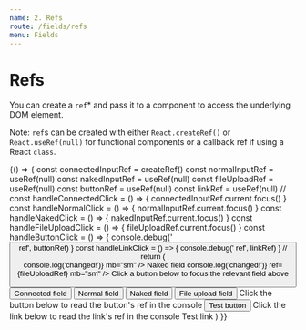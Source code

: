 ```yaml
---
name: 2. Refs
route: /fields/refs
menu: Fields
---
```



# Refs

You can create a `ref`\* and pass it to a component to access the underlying DOM element.

Note: `ref`s can be created with either `React.createRef()` or `React.useRef(null)` for functional components or a callback ref if using a React `class`.

<Playground>
  {() => {
    const connectedInputRef = createRef()
    const normalInputRef = useRef(null)
    const nakedInputRef = useRef(null)
    const fileUploadRef = useRef(null)
    const buttonRef = useRef(null)
    const linkRef = useRef(null)
    //
    const handleConnectedClick = () => {
      connectedInputRef.current.focus()
    }
    const handleNormalClick = () => {
      normalInputRef.current.focus()
    }
    const handleNakedClick = () => {
      nakedInputRef.current.focus()
    }
    const handleFileUploadClick = () => {
      fileUploadRef.current.focus()
    }
    const handleButtonClick = () => {
      console.debug('<Button> ref', buttonRef)
    }
    const handleLinkClick = () => {
      console.debug('<Link> ref', linkRef)
    }
    //
    return (
      <Form>
        <ConnectedField
          component={InputText}
          label="Connected field"
          name="firstName"
          ref={connectedInputRef}
        />
        <Field
          name="lastName"
          component={InputText}
          label="Normal field"
          ref={normalInputRef}
          onChange={() => console.log('changed!')}
          mb="sm"
        />
        <Label>Naked field</Label>
        <InputText name="naked" ref={nakedInputRef} mb="sm" />
        <Field
          name="avatar"
          component={FileUpload}
          label="Complex field"
          onChange={() => console.log('changed!')}
          ref={fileUploadRef}
          mb="sm"
        />
        <Box mt="xl" mb="sm">
          Click a button below to focus the relevant field above
        </Box>
        <Button onClick={handleConnectedClick}>Connected field</Button>
        <Button onClick={handleNormalClick} ml={20}>
          Normal field
        </Button>
        <Button onClick={handleNakedClick} ml={20}>
          Naked field
        </Button>
        <Button onClick={handleFileUploadClick} ml={20}>
          File upload field
        </Button>
        <Box mt="xl" mb="sm">
          Click the button below to read the button's ref in the console
        </Box>
        <Button as="a" ref={buttonRef} onClick={handleButtonClick}>
          Test button
        </Button>
        <Box mt="xl" mb="sm">
          Click the link below to read the link's ref in the console
        </Box>
        <Link ref={linkRef} onClick={handleLinkClick}>
          Test link
        </Link>
      </Form>
    )
  }}
</Playground>
